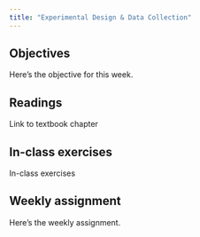 ```yaml
---
title: "Experimental Design & Data Collection"
---
```


## Objectives

Here's the objective for this week.

## Readings

Link to textbook chapter

## In-class exercises

In-class exercises

## Weekly assignment

Here's the weekly assignment.

